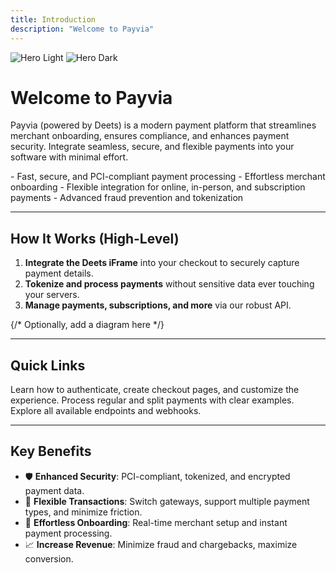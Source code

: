 ```yaml
---
title: Introduction
description: "Welcome to Payvia"
---
```


<img
  className="block dark:hidden"
  src="/images/hero-light.png"
  alt="Hero Light"
/>
<img
  className="hidden dark:block"
  src="/images/hero-dark.png"
  alt="Hero Dark"
/>

# Welcome to Payvia

Payvia (powered by Deets) is a modern payment platform that streamlines merchant onboarding, ensures compliance, and enhances payment security. Integrate seamless, secure, and flexible payments into your software with minimal effort.

<Callout type="info" title="Why Choose Payvia?">
- Fast, secure, and PCI-compliant payment processing
- Effortless merchant onboarding
- Flexible integration for online, in-person, and subscription payments
- Advanced fraud prevention and tokenization
</Callout>

---

## How It Works (High-Level)

1. **Integrate the Deets iFrame** into your checkout to securely capture payment details.
2. **Tokenize and process payments** without sensitive data ever touching your servers.
3. **Manage payments, subscriptions, and more** via our robust API.

{/* Optionally, add a diagram here */}

---

## Quick Links

<CardGroup cols={2}>
  <Card title="Integration Guide" icon="puzzle-piece" href="/integration">
    Learn how to authenticate, create checkout pages, and customize the experience.
  </Card>
  <Card title="Payments" icon="credit-card" href="/checkout">
    Process regular and split payments with clear examples.
  </Card>
  <Card title="API Reference" icon="book" href="/api-reference/introduction">
    Explore all available endpoints and webhooks.
  </Card>
</CardGroup>

---

## Key Benefits

- 🛡️ **Enhanced Security**: PCI-compliant, tokenized, and encrypted payment data.
- 🔄 **Flexible Transactions**: Switch gateways, support multiple payment types, and minimize friction.
- 🚀 **Effortless Onboarding**: Real-time merchant setup and instant payment processing.
- 📈 **Increase Revenue**: Minimize fraud and chargebacks, maximize conversion.

